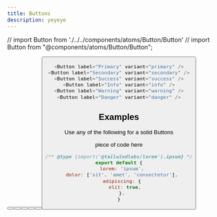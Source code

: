 ```yaml
---
title: Buttons
description: yeyeye
---
```

 
// import Button from './../../components/atoms/Button/Button'
// import Button from "@components/atoms/Button/Button";


<Button label="Primary" variant="primary" />
<Button label="Secondary" variant="secondary" />
<Button label="Success" variant="success" />
<Button label="Info" variant="info" />
<Button label="Warning" variant="warning" />
<Button label="Danger" variant="danger" />


```js line=2, 4-5
<Button label="Primary" variant="primary" />
<Button label="Secondary" variant="secondary" />
<Button label="Success" variant="success" />
<Button label="Info" variant="info" />
<Button label="Warning" variant="warning" />
<Button label="Danger" variant="danger" />
```

## Examples

Use any of the following for a solid Buttons

piece of code here

```js line=2, 4-5
/** @type {import('@tailwindlabs/lorem').ipsum} */
export default {
  lorem: 'ipsum',
  dolor: ['sit', 'amet', 'consectetur'],
  adipiscing: {
    elit: true,
  },
}
```

